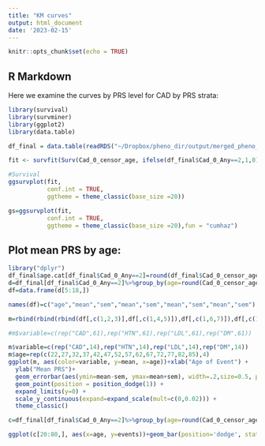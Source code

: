 ```yaml
---
title: "KM curves"
output: html_document
date: '2023-02-15'
---
```


```r
knitr::opts_chunk$set(echo = TRUE)
```

## R Markdown

Here we examine the curves by PRS level for CAD by PRS strata:

```r
library(survival)
library(survminer)
library(ggplot2)
library(data.table)

df_final = data.table(readRDS("~/Dropbox/pheno_dir/output/merged_pheno_censor_final.rds"))

fit <- survfit(Surv(Cad_0_censor_age, ifelse(df_final$Cad_0_Any==2,1,0)) ~cad.prs.lev, data=df_final, id=identifier)

#Survival
ggsurvplot(fit,
           conf.int = TRUE,
           ggtheme = theme_classic(base_size =20)) 

gs=ggsurvplot(fit,
           conf.int = TRUE,
           ggtheme = theme_classic(base_size =20),fun = "cumhaz") 
```

## Plot mean PRS by age:

```r

library("dplyr")
df_final$age.cat[df_final$Cad_0_Any==2]=round(df_final$Cad_0_censor_age[df_final$Cad_0_Any==2]/5,0)
d=df_final[df_final$Cad_0_Any==2]%>%group_by(age=round(Cad_0_censor_age/5,0))%>%summarise(cad.mean=mean(cad.prs),sd.cad=sd(na.omit(cad.prs))/sqrt(length(cad.prs)),htn.mean=mean(htn.prs),sd.htn=sd(na.omit(htn.prs))/sqrt(length(cad.prs)),ldl.mean=mean(ldl.prs),sd.ldl=sd(na.omit(ldl.prs))/sqrt(length(cad.prs)),dm2.mean=mean(dm2.prs),sd.dm=sd(na.omit(dm2.prs))/sqrt(length(cad.prs)))
df=data.frame(d[5:18,])

names(df)=c("age","mean","sem","mean","sem","mean","sem","mean","sem")

m=rbind(rbind(rbind(df[,c(1,2,3)],df[,c(1,4,5)]),df[,c(1,6,7)]),df[,c(1,8,9)])

#m$variable=c(rep("CAD",61),rep("HTN",61),rep("LDL",61),rep("DM",61))

m$variable=c(rep("CAD",14),rep("HTN",14),rep("LDL",14),rep("DM",14))
m$age=rep(c(22,27,32,37,42,47,52,57,62,67,72,77,82,85),4)
ggplot(m, aes(color=variable, y=mean, x=age))+xlab("Age of Event") +
  ylab("Mean PRS")+
  geom_errorbar(aes(ymin=mean-sem, ymax=mean+sem), width=.2,size=0.5, position=position_dodge(1)) +
  geom_point(position = position_dodge(1)) +
  expand_limits(y=0) +
  scale_y_continuous(expand=expand_scale(mult=c(0,0.02))) +
  theme_classic()

c=df_final[df_final$Cad_0_Any==2]%>%group_by(age=round(Cad_0_censor_age,0))%>%summarise(events=length(Cad_0_censor_age))

ggplot(c[20:80,], aes(x=age, y=events))+geom_bar(position='dodge', stat='identity')+xlab("Age of Event")+ylab("Number of Events")+theme_classic(base_size =20)
```

